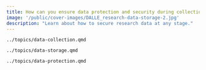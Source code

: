 ```yaml
---
title: How can you ensure data protection and security during collection, storage, and transfer?
image: '/public/cover-images/DALLE_research-data-storage-2.jpg'
description: "Learn about how to secure research data at any stage."
---
```


```.include
../topics/data-collection.qmd
```

```.include
../topics/data-storage.qmd
```

```.include
../topics/data-protection.qmd
```
